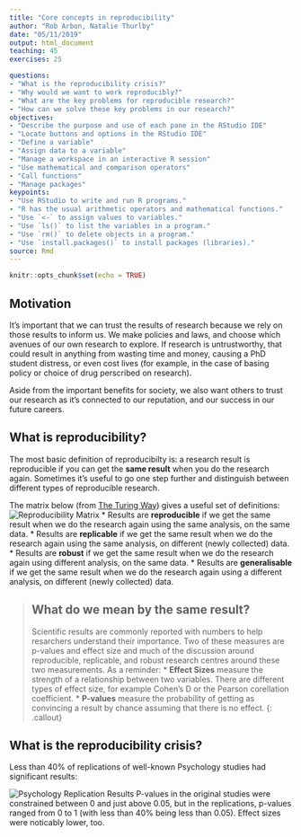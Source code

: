```yaml
---
title: "Core concepts in reproducibility"
author: "Rob Arbon, Natalie Thurlby"
date: "05/11/2019"
output: html_document
teaching: 45
exercises: 25

questions:
- "What is the reproducibility crisis?"
- "Why would we want to work reproducibly?"
- "What are the key problems for reproducible research?"
- "How can we solve these key problems in our research?"
objectives:
- "Describe the purpose and use of each pane in the RStudio IDE"
- "Locate buttons and options in the RStudio IDE"
- "Define a variable"
- "Assign data to a variable"
- "Manage a workspace in an interactive R session"
- "Use mathematical and comparison operators"
- "Call functions"
- "Manage packages"
keypoints:
- "Use RStudio to write and run R programs."
- "R has the usual arithmetic operators and mathematical functions."
- "Use `<-` to assign values to variables."
- "Use `ls()` to list the variables in a program."
- "Use `rm()` to delete objects in a program."
- "Use `install.packages()` to install packages (libraries)."
source: Rmd
---
```


<!-- Core concepts in reproducibility. This will cover basic elements that go wrong in common research practices (and that the skills covered in this workshop will help ameliorate), e.g. p-hacking, HARKing, FAIR principles, publication bias, power etc., and how they lead to bad science. Participants will identify and discuss how these issues affect their own research areas. -->

```r
knitr::opts_chunk$set(echo = TRUE)
```

## Motivation

It's important that we can trust the results of research because we rely on those results to inform us. We make policies and laws, and choose which avenues of our own research to explore. If research is untrustworthy, that could result in anything from wasting time and money, causing a PhD student distress, or even cost lives (for example, in the case of basing policy or choice of drug perscribed on research).

Aside from the important benefits for society, we also want others to trust our research as it's connected to our reputation, and our success in our future careers.

## What is reproducibility?

The most basic definition of reproducibilty is: a research result is reproducible if you can get the __same result__ when you do the research again. Sometimes it's useful to go one step further and distinguish between different types of reproducible research.

The matrix below (from [The Turing Way](https://the-turing-way.netlify.com/)) gives a useful set of definitions:
![Reproducibility Matrix](../fig/reproducibility_matrix.jpeg)
* Results are __reproducible__ if we get the same result when we do the research again using the same analysis, on the same data.
* Results are __replicable__ if we get the same result when we do the research again using the same analysis, on different (newly collected) data.
* Results are __robust__ if we get the same result when we do the research again using different analysis, on the same data.
* Results are __generalisable__ if we get the same result when we do the research again using a different analysis, on different (newly collected) data.

> ## What do we mean by the same result?
> Scientific results are commonly reported with numbers to help resarchers understand their importance. Two of these measures are p-values and effect size and much of the discussion around reproducible, replicable, and robust research centres around these two measurements. 
> As a reminder:
> * __Effect Sizes__ measure the strength of a relationship between two variables. There are different types of effect size, for example Cohen's D or the Pearson corellation coefficient.
> * __P-values__ measure the probability of getting as convincing a result by chance assuming that there is no effect.
{: .callout}

## What is the reproducibility crisis?

Less than 40% of replications of well-known Psychology studies had significant results:

![Psychology Replication Results](../fig/psychology-replication-paper.jpg)
P-values in the original studies were constrained between 0 and just above 0.05, but in the replications, p-values ranged from 0 to 1 (with less than 40% being less than 0.05). Effect sizes were noticably lower, too.






